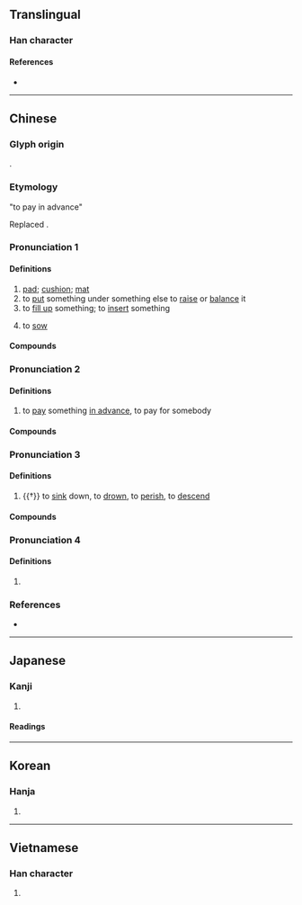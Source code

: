 {{also|垫}}
{{character info}}
==Translingual==

===Han character===
{{Han char|rn=32|rad=土|as=11|sn=14|four=45104|canj=GIG|ids=⿱執土}}

====References====
* {{Han ref|kx=0237.300|dkj=05420|dj=0476.080|hdz=10477.080|uh=588A|ud=22666|bh=B9D4|bd=47572}}

----

==Chinese==
{{zh-forms|s=垫|alt=㞟-“to pay in advance”}}

===Glyph origin===
{{Han etym}}
{{Han compound|執|土|c1=p|c2=s|t2=earth|ls=psc}}.

=== Etymology ===
; "to pay in advance"
Replaced {{zh-l|㞟}}.

{{rfe|zh|zin3 from [[荐]]?}}

===Pronunciation 1===
{{zh-pron
|m=diàn,er=y
|m-s=
|c=zin3,din3,din3*2,zin3*2
|c_note=din3 - literary; zin3 - vernacular;
|c-t=
|g=
|h=pfs=thiap / tiap
|j=
|mb=
|md=dâing
|mn=ml:tiàm/qz:tiān/tw,xm,zz:tiām/qz:tiàn/xm,zz:thiām
|mn_note=tiàm - literary; tiān/tiām/tiàn/thiām - vernacular
|mn-t=diêng6/diang6
|w=
|x=
|cat=n,v
}}

====Definitions====
{{zh-hanzi}}

# [[pad]]; [[cushion]]; [[mat]]
# to [[put]] something under something else to [[raise]] or [[balance]] it
# to [[fill up]] something; to [[insert]] something
# {{lb|zh|Min Nan}} to [[sow]]

====Compounds====
{{zh-der|封墊|墊板|墊背|墊場|墊底|墊底兒|墊肩|墊腳|墊腳石|墊平|墊圈|墊圈兒|墊上運動|墊戲|墊子|鞋墊|鞋墊仔|墊高|針墊|墊脚石|氣墊船|坐墊|杯墊|墊褥|床墊|椅墊|檯墊|拜墊|桌墊|餐墊|襯墊}}

===Pronunciation 2===
{{zh-pron
|m=diàn
|m-s=
|c=din6
|c-t=
|g=
|h=pfs=thien
|j=
|cat=v
}}

====Definitions====
{{zh-hanzi}}

# to [[pay]] something [[in advance]], to pay for somebody

====Compounds====
{{zh-der|墊錢|墊付|墊支|墊補|墊財|墊款|墊不起|墊話|墊用}}

===Pronunciation 3===
{{zh-pron
|m=diàn
|m-s=
|c=dim3
|mc=1
|oc=1
|cat=v
}}

====Definitions====
{{zh-hanzi}}

# {{†}} to [[sink]] down, to [[drown]], to [[perish]], to [[descend]]

====Compounds====
{{zh-der|昏墊|墊溺|墊裂|墊陷|墊没}}

===Pronunciation 4===
{{zh-pron
|m=dié, diàn
|m-s=
|c=dip6
|mc=2
|oc=2
|cat=n
}}

====Definitions====
{{zh-hanzi}}

# {{zh-only|墊江}}

===References===
* {{R:yue:Hanzi}}

{{zh-cat|Intermediate}}

----

==Japanese==

===Kanji===
{{ja-kanji|grade=|rs=土11}}

# {{rfdef|ja|sort=土11}}

====Readings====
{{ja-readings|on=[[てん]] (ten), [[ちょう]] (chō), [[じょう]] (jō)|kun=[[おちいる]] (ochiiru), [[おぼれる]] (oboreru), [[なやむ]] (nayamu)}}

----

==Korean==

===Hanja===
{{ko-hanja|hangeul=점|rv=jeom|mr=chŏm}}

# {{rfdef|ko|sort=土11}}

----

==Vietnamese==

===Han character===
{{vi-readings|reading=điếm|rs=土11}}

# {{rfdef|vi|sort=土11}}